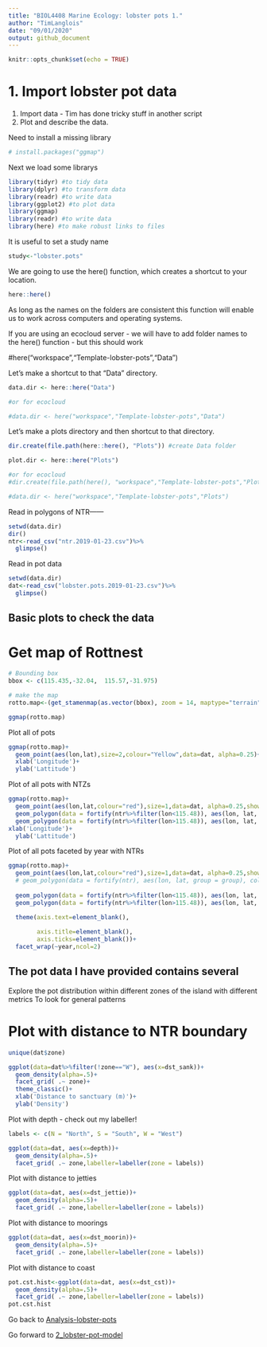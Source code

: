 ```yaml
---
title: "BIOL4408 Marine Ecology: lobster pots 1."
author: "TimLanglois"
date: "09/01/2020"
output: github_document
---
```


```r
knitr::opts_chunk$set(echo = TRUE)
```


# 1. Import lobster pot data

1. Import data - Tim has done tricky stuff in another script
2. Plot and describe the data.



Need to install a missing library
```r
# install.packages("ggmap")

```



Next we load some librarys
```r
library(tidyr) #to tidy data
library(dplyr) #to transform data
library(readr) #to write data
library(ggplot2) #to plot data
library(ggmap)
library(readr) #to write data
library(here) #to make robust links to files
```

It is useful to set a study name
```r
study<-"lobster.pots"
```



We are going to use the here() function, which creates a shortcut to your location.

```r
here::here()
```





As long as the names on the folders are consistent this function will enable us to work across computers and operating systems.


If you are using an ecocloud server - we will have to add folder names to the here() function - but this should work

#here("workspace","Template-lobster-pots","Data")

Let's make a shortcut to that "Data" directory.
```r

data.dir <- here::here("Data")

#or for ecocloud

#data.dir <- here("workspace","Template-lobster-pots","Data")
```


Let's make a plots directory and then shortcut to that directory.
```r

dir.create(file.path(here::here(), "Plots")) #create Data folder

plot.dir <- here::here("Plots")

#or for ecocloud
#dir.create(file.path(here(), "workspace","Template-lobster-pots","Plots")) #create Data folder

#data.dir <- here("workspace","Template-lobster-pots","Plots")
```




Read in polygons of NTR------
```r

setwd(data.dir)
dir()
ntr<-read_csv("ntr.2019-01-23.csv")%>%
  glimpse()

```




Read in pot data
```r
setwd(data.dir)
dat<-read_csv("lobster.pots.2019-01-23.csv")%>%
  glimpse()

```





## Basic plots to check the data


# Get map of Rottnest

```r
# Bounding box
bbox <- c(115.435,-32.04,  115.57,-31.975)

# make the map
rotto.map<-(get_stamenmap(as.vector(bbox), zoom = 14, maptype="terrain"))

ggmap(rotto.map)


```




Plot all of pots

```r

ggmap(rotto.map)+
  geom_point(aes(lon,lat),size=2,colour="Yellow",data=dat, alpha=0.25)+
  xlab('Longitude')+
  ylab('Lattitude')

```



Plot of all pots with NTZs

```r
ggmap(rotto.map)+
  geom_point(aes(lon,lat,colour="red"),size=1,data=dat, alpha=0.25,show.legend = F)+
  geom_polygon(data = fortify(ntr%>%filter(lon<115.48)), aes(lon, lat, group = group), colour = "green", fill="orange",alpha = 0.5) +
  geom_polygon(data = fortify(ntr%>%filter(lon>115.48)), aes(lon, lat, group = group), colour = "green", fill="green",alpha = 0.25) +
xlab('Longitude')+
  ylab('Lattitude')

```


Plot of all pots faceted by year with NTRs

```r
ggmap(rotto.map)+
  geom_point(aes(lon,lat,colour="red"),size=1,data=dat, alpha=0.25,show.legend = F)+
  # geom_polygon(data = fortify(ntr), aes(lon, lat, group = group), colour = "green", fill="orange",alpha = 0.5) +
  
  geom_polygon(data = fortify(ntr%>%filter(lon<115.48)), aes(lon, lat, group = group), colour = "green", fill="orange",alpha = 0.5) +
  geom_polygon(data = fortify(ntr%>%filter(lon>115.48)), aes(lon, lat, group = group), colour = "green", fill="green",alpha = 0.25) +

  theme(axis.text=element_blank(),
        
        axis.title=element_blank(),
        axis.ticks=element_blank())+
  facet_wrap(~year,ncol=2)

```





## The pot data I have provided contains several 
Explore the pot distribution within different zones of the island with different metrics
To look for general patterns

# Plot with distance to NTR boundary

```r
unique(dat$zone)

ggplot(data=dat%>%filter(!zone=="W"), aes(x=dst_sank))+
  geom_density(alpha=.5)+
  facet_grid( .~ zone)+
  theme_classic()+
  xlab('Distance to sanctuary (m)')+
  ylab('Density')
```


Plot with depth - check out my labeller!
```r

labels <- c(N = "North", S = "South", W = "West")

ggplot(data=dat, aes(x=depth))+
  geom_density(alpha=.5)+
  facet_grid( .~ zone,labeller=labeller(zone = labels))

```


Plot with distance to jetties
```r
ggplot(data=dat, aes(x=dst_jettie))+
  geom_density(alpha=.5)+
  facet_grid( .~ zone,labeller=labeller(zone = labels))
```


Plot with distance to moorings
```r
ggplot(data=dat, aes(x=dst_moorin))+
  geom_density(alpha=.5)+
  facet_grid( .~ zone,labeller=labeller(zone = labels))

```




Plot with distance to coast
```r
pot.cst.hist<-ggplot(data=dat, aes(x=dst_cst))+
  geom_density(alpha=.5)+
  facet_grid( .~ zone,labeller=labeller(zone = labels))
pot.cst.hist
```










Go back to [Analysis-lobster-pots](https://github.com/UWA-BIOL4408-Marine-Ecology/Analysis-lobster-pots/blob/master/README.md)

Go forward to [2_lobster-pot-model](https://github.com/UWA-BIOL4408-Marine-Ecology/Analysis-lobster-density/blob/master/2_lobster-density_check-data.md)